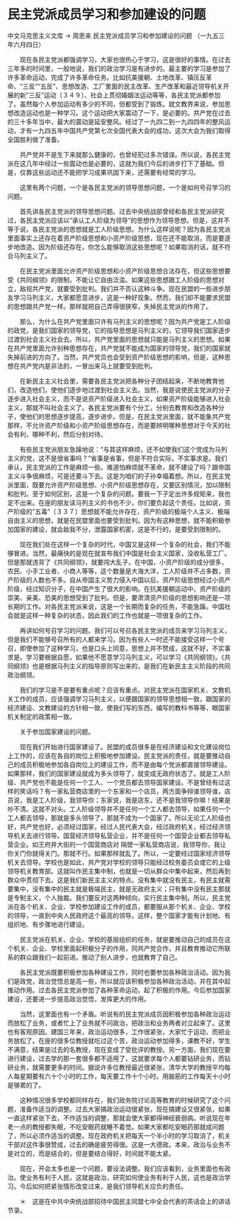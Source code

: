 # 民主党派成员学习和参加建设的问题

中文马克思主义文库 -> 周恩来
民主党派成员学习和参加建设的问题
（一九五三年六月四日）


　　现在各民主党派都强调学习，大家也很热心于学习，这是很好的事情。在过去三年多的时间里，一般地说，我们的政治学习是有进步的。最主要的学习是参加了许多革命运动，完成了许多革命任务。比如抗美援朝、土地改革、镇压反革命、"三反""五反"、思想改造、工厂里面的民主改革、生产改革和最近领导机关开展的新"三反"运动〔３４９〕、社会上贯彻婚姻法运动等等，各民主党派都参加了。虽然每个人参加运动有多少的不同，但都受到了锻炼。就文教界来说，参加思想改造运动也是一种学习。这个运动把大家震动了一下，是必要的。共产党在过去的三十多年当中，最大的震动是延安整风。经过了一九四二到一九四四年的整风运动，才有一九四五年中国共产党第七次全国代表大会的成功，这次大会为我们取得全国胜利做了准备。

　　共产党并不是生下来就那么健康的，也曾经犯过多次错误。所以说，各民主党派在这几年中经过一些震动也是必要的，这就为我们今后的进步打下了基础。但是，仅靠这些运动还不能把学习成果巩固下来，还需要有经常的学习。

　　这里有两个问题，一个是各民主党派的领导思想问题，一个是如何号召学习的问题。

　　首先讲各民主党派的领导思想问题。过去中央统战部曾经和各民主党派研究过，各民主党派应该以"承认工人阶级为领导"的思想作为领导思想。但是，这并不等于说，各民主党派的思想就是工人阶级思想。为什么这样说呢？因为各民主党派里面事实上还存在着资产阶级思想和小资产阶级思想，现在还不能取消，而是要逐步地改造。因为阶级还存在，你怎么能够取消这些思想呢？如果取消的话，就不符合马列主义了。

　　在民主党派里面允许资产阶级思想和小资产阶级思想合法存在，但这些思想要受《共同纲领》的限制，不能让它自由泛滥。如果这些思想跟工人阶级的思想对立，敌视共产党，就要受到批判。我们并不否认这种斗争。现在民盟的一些进步朋友学习马列主义，大家都愿意进步，这是一种好现象。然而，我们却不能要求民盟的思想跟共产党一样。那样就把自己弄得很狭窄，失掉民主党派的作用了。

　　那么，为什么在共产党里面只许有马列主义的思想呢？因为共产党是工人阶级的政党，是我们国家的领导党，它的指导思想是马列主义的，它领导我们国家逐步过渡到社会主义社会去。所以，共产党里面的思想就只能是马列主义的思想。如果在共产党里面允许别种思想存在，共产党就不能成为国家的领导党，我们的国家就失掉前进的方向了。当然，共产党员也会受到资产阶级思想的影响，但是，这种思想在共产党内是非法的，一冒出来马上就要受到批判。

　　在新民主主义社会里，需要各民主党派把各种分子团结起来，不断地教育他们，改造他们，使他们逐步地过渡到社会主义去。当然，我是说使民主党派的分子逐步进入社会主义，而不是说资产阶级进入社会主义，如果资产阶级能够进入社会主义，那就不叫社会主义了。各民主党派要有个分工，分别去教育和改造各种分子，使他们的思想逐步提高，逐步进步。但是，在民主党派里面，就不能象共产党那样，不允许资产阶级和小资产阶级思想存在，而是要辨明哪种思想对于今天的社会有利，哪种不利，然后分别对待。

　　有些民主党派朋友急躁地说："与其这样麻烦，还不如使我们这个党成为马列主义的党，这不是很省事吗？"省事是省事，但是不符合实际，不实事求是。我们承认，民主党派的工作是麻烦一些。难道怕麻烦就不革命，就不建设了吗？跟帝国主义斗争很麻烦，可是还要斗下去。这是为咱们的子孙幸福着想。所以，在民主党派里面，既要允许资产阶级思想、小资产阶级思想存在，又要区别情况，加以限制和批判。至于如何区别，这是一个复杂的问题。要我一下子定出许多规矩来，我也定不出来。在座的朋友读马列主义的书也不少，你们要负起这个责任。比如说，资产阶级的"五毒"〔３３７〕思想就不能允许存在，资产阶级的极端个人主义、极端自由主义的思想，就是在民盟里面也要受到批判。因为有这种思想，就不能积极参加国家的建设，就会敌我不分，泄露国家机密，这是不行的，是要受到限制的。

　　现在我们处在这样一个复杂的时代，中国又是这样一个复杂的社会，我们不能够冒进。当然，最痛快的是现在就宣布我们中国是社会主义国家，没收私营工厂。但是那就违背了《共同纲领》，就要闯大乱子。在中国，小资产阶级的成分很多，农民、小手工业者、小商人等等，这个数量是大海大洋，工人阶级并不占多数，资产阶级的人数也不多。自从帝国主义势力侵入中国以后，资产阶级思想经过小资产阶级，经过知识分子，在中国产生了很大的影响。在抗美援朝运动中，资产阶级的崇美、亲美、恐美的思想受到了批判。但是，要肃清资产阶级的思想影响还是一项长期的工作。对各民主党派来说，这是一个长期而复杂的任务，不能急躁。中国社会就是这样一种复杂的状态，因此我们的工作也就是一项很复杂的工作。

　　再讲如何号召学习的问题。我们可以号召各民主党派的成员来学习马列主义，但是我们不能够号召所有的人都来学习。因为有些人一时还不能接受这样一个号召，即使参加了这种学习，也是口头上同意，思想上并不赞成，这就不好，不实事求是。学习要根据自愿，如果他不愿意学习马列主义，可以学习《共同纲领》。《共同纲领》也是根据马列主义的指导原则写出来的，是我们在新民主主义阶段的共同政治纲领。

　　我们的学习是不是要有重点呢？应该有重点。对民主党派在国家机关、文教机关工作的成员，应该强调学习马列主义，以便跟国家的领导思想相一致，跟国家的经济建设、文教建设的方针相一致，使我们写的东西，编写的教科书等等，眼国家机关制定的政策相一致。

　　关于参加国家建设的问题。

　　现在我们开始进行国家建设了。民盟的成员很多是在经济建设和文化建设岗位上工作的，应该在各自的岗位上积极地参加建设。民主党派的责任，就是要推动自己的成员积极地参加各自岗位上的建设工作，而不是由每个党派都直接领导建设。如果那样，我们的国家建设就成为多头领导了，就变成无政府状态了。就是工人阶级、共产党也不能是任何一个工人、一个党员都去领导国家建设。不是曾经有过这样的笑话吗？有一家私营商店里的一个东家和一个店员，两方面争辩谁领导谁，店员说，我是工人阶级，我领导你；东家说，我是店东，还不是我领导你嘛！结果是吵不清。这就不对头。工人阶级领导并不是任何一个工人都去领导，如果任何一个工人都去领导，那就是多头领导了，那就不成为一个国家了。所以无论工人阶级也好，共产党也好，必须经过国家，经过人民代表大会，经过政府机关，经过经济领导机关去进行领导。国营经济领导私营企业，并不是任何一个国营企业都去领导私营企业。如王府井大街的一个国营商店对 隔壁一家私营商店说，我领导你，我让你关门你就得关门。那就不行。如果那样就乱了。所以，一定要经过国家经济领导机关去领导。学校也是如此，共产党对学校的领导只能经过校务委员会或它的上级领导机关教育部。这就叫作民主集中制，也就是一切从群众中集中起来，然后再到群众中贯彻下去。这是我们新民主主义的特点。没有集中就没有民主，有民主就需要集中，没有集中的民主就是极端民主，就是无政府主义；只有集中没有民主那就是专制主义，个人独裁。我们要反对这两种倾向，实行民主集中制。所以，民主党派在各个机关、企业、学校参加建设工作的成员，都要服从那个机关、企业、学校的领导，一直到中央人民政府这个最高的领导。这样，整个国家才能有计划地、有组织地、有步骤地进行建设。

　　民主党派在机关、企业、学校的基层组织的任务，就是要推动自己的成员在这个机关、企业、学校里面起积极分子的作用，同共产党合作，并且教育推动它所联系的群众跟我们一起前进。推动了别人进步，也就教育了自己。

　　各民主党派既要积极参加各种建设工作，同时也要参加各种政治活动。因为我们是政党，政治觉悟总是高一些，所以就应该积极参加各种政治活动，并在其中起推动作用。过去各民主党派参加了各种革命运动，起了积极的作用。今后参加国家建设，还要进一步提高政治觉悟，发挥更大的作用。

　　当然，这里面也有一个矛盾。听说有的民主党派成员因积极参加各种政治运动而放松了业务，或者忙上了业务就不问政治，把政治和业务两者对立起来了。这里也有客观原因。建国三年来，政治运动很多，工作很紧张，大家忙于运动，而把业务放松了。在座的很多位教授就吃过这个苦，政治运动参加得多，课教不好，学生不满意，结果是过去的名教授，现在变成了受批评的教授。另一方面，我们现在要进行建设，过去学的那一套很多都不适用了，这就要求每个人都要钻研业务，而钻研业务，就需要更多的时间。据说许多位教授最近很紧张，清华大学的教授平均每人每星期要有六十个小时的工作，每天要工作十个小时。用脑筋的工作每天十小时是够累的了。

　　这种情况很多学校都同样存在，我们政务院讨论高等教育的时候研究了这个问题，准备作适当的调整。过去大家搞政治运动很紧张，现在搞建设又很紧张，如果一直这样紧张下去，不作适当的调整，那就会使大家都得神经衰弱病。听说现在年老一点的教授都失眠，不吃安眠药就睡不着觉。如果大家都吃安眠药那就成问题了，所以必须作适当的调整。现在政府机关把每天一个半小时的学习取消了，机关干部对这件事很赞成，过去的确是疲劳得很。这是一大德政。本来，政治与业务不是对立的，而是结合的，但是要结合得好，时间就不能太紧。

　　现在，开会太多也是一个问题，要设法调整。我们应该看到，业务里面也有政治。使业务有利于人民，这就是政治，研究如何使业务有利于人民，这也是政治学习。今后如何把紧张情形改变过来，是我们领导机关应负的责任。



　　＊　这是在中共中央统战部招待中国民主同盟七中全会代表的茶话会上的讲话节录。



